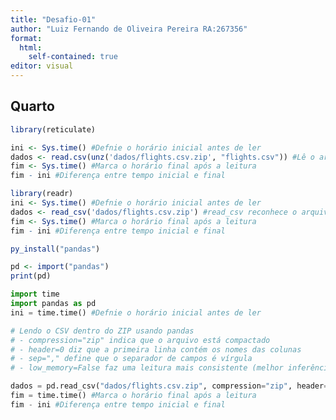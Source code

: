---
title: "Desafio-01"
author: "Luiz Fernando de Oliveira Pereira RA:267356"
format: 
  html:
    self-contained: true
editor: visual
---

## Quarto

```{r}
library(reticulate)
```

```{r}

ini <- Sys.time() #Defnie o horário inicial antes de ler
dados <- read.csv(unz('dados/flights.csv.zip', "flights.csv")) #Lê o arquivo compactado, a função unz abre o arquivo ZIP e lê o dataframe contido nele
fim <- Sys.time() #Marca o horário final após a leitura
fim - ini #Diferença entre tempo inicial e final
```

```{r}
library(readr)
ini <- Sys.time() #Defnie o horário inicial antes de ler
dados <- read_csv('dados/flights.csv.zip') #read_csv reconhece o arquivo zip diretamente e já lê diretamente
fim <- Sys.time() #Marca o horário final após a leitura
fim - ini #Diferença entre tempo inicial e final

```

```{r}
py_install("pandas")
```

```{r}
pd <- import("pandas")
print(pd)

```

```{python}
import time
import pandas as pd
ini = time.time() #Defnie o horário inicial antes de ler

# Lendo o CSV dentro do ZIP usando pandas
# - compression="zip" indica que o arquivo está compactado
# - header=0 diz que a primeira linha contém os nomes das colunas
# - sep="," define que o separador de campos é vírgula
# - low_memory=False faz uma leitura mais consistente (melhor inferência de tipos)

dados = pd.read_csv("dados/flights.csv.zip", compression="zip", header=0, sep=",", low_memory=False) 
fim = time.time() #Marca o horário final após a leitura
fim - ini #Diferença entre tempo inicial e final

```
